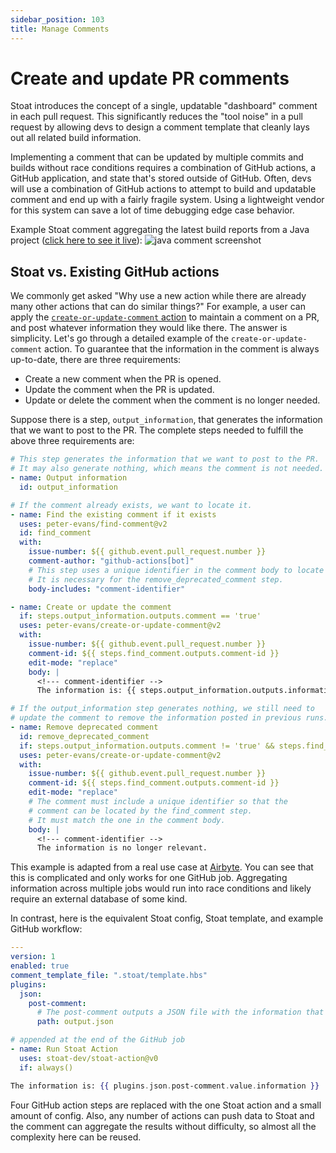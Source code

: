 ```yaml
---
sidebar_position: 103
title: Manage Comments
---
```


# Create and update PR comments

Stoat introduces the concept of a single, updatable "dashboard" comment in each pull request.
This significantly reduces the "tool noise" in a pull request by allowing devs to design a comment
template that cleanly lays out all related build information.

Implementing a comment that can be updated by multiple commits and builds without race conditions
requires a combination of GitHub actions, a GitHub application, and state that's stored outside of GitHub.
Often, devs will use a combination of GitHub actions to attempt to build and updatable comment and end up
with a fairly fragile system. Using a lightweight vendor for this system can save a lot of time debugging edge case behavior.

Example Stoat comment aggregating the latest build reports from a Java project ([click here to see it live](https://github.com/stoat-dev/example-java/pull/1)):
<img src="https://stoat-dev--static.stoat.page/screenshot-java.png" alt="java comment screenshot" width={600} />

## Stoat vs. Existing GitHub actions

We commonly get asked "Why use a new action while there are already many other actions that can do similar things?" 
For example, a user can apply the [`create-or-update-comment` action](https://github.com/peter-evans/create-or-update-comment) to maintain a comment on a PR, and post whatever information they would like there. 
The answer is simplicity. 
Let's go through a detailed example of the `create-or-update-comment` action. 
To guarantee that the information in the comment is always up-to-date, there are three requirements:

- Create a new comment when the PR is opened.
- Update the comment when the PR is updated.
- Update or delete the comment when the comment is no longer needed.

Suppose there is a step, `output_information`, that generates the information that we want to post to the PR. 
The complete steps needed to fulfill the above three requirements are:

```yaml title=".github/workflows/post-comment.yaml"
# This step generates the information that we want to post to the PR.
# It may also generate nothing, which means the comment is not needed.
- name: Output information
  id: output_information

# If the comment already exists, we want to locate it.
- name: Find the existing comment if it exists
  uses: peter-evans/find-comment@v2
  id: find_comment
  with:
    issue-number: ${{ github.event.pull_request.number }}
    comment-author: "github-actions[bot]"
    # This step uses a unique identifier in the comment body to locate the comment.
    # It is necessary for the remove_deprecated_comment step.
    body-includes: "comment-identifier"

- name: Create or update the comment
  if: steps.output_information.outputs.comment == 'true'
  uses: peter-evans/create-or-update-comment@v2
  with:
    issue-number: ${{ github.event.pull_request.number }}
    comment-id: ${{ steps.find_comment.outputs.comment-id }}
    edit-mode: "replace"
    body: |
      <!--- comment-identifier -->
      The information is: {{ steps.output_information.outputs.information }}

# If the output_information step generates nothing, we still need to
# update the comment to remove the information posted in previous runs.
- name: Remove deprecated comment
  id: remove_deprecated_comment
  if: steps.output_information.outputs.comment != 'true' && steps.find_comment.outputs.comment-id != ''
  uses: peter-evans/create-or-update-comment@v2
  with:
    issue-number: ${{ github.event.pull_request.number }}
    comment-id: ${{ steps.find_comment.outputs.comment-id }}
    edit-mode: "replace"
    # The comment must include a unique identifier so that the
    # comment can be located by the find_comment step.
    # It must match the one in the comment body.
    body: |
      <!--- comment-identifier -->
      The information is no longer relevant.
```

This example is adapted from a real use case at [Airbyte](https://github.com/airbytehq/airbyte/blob/v0.40.25/.github/workflows/report-connectors-dependency.yml). 
You can see that this is complicated and only works for one GitHub job.
Aggregating information across multiple jobs would run into race conditions and likely require an external database of some kind.

In contrast, here is the equivalent Stoat config, Stoat template, and example GitHub workflow:

```yaml title=".stoat/config.yaml"
---
version: 1
enabled: true
comment_template_file: ".stoat/template.hbs"
plugins:
  json:
    post-comment:
      # The post-comment outputs a JSON file with the information that we want to post to the PR.
      path: output.json
```

```yaml title=".github/workflows/post-comment.yaml"
# appended at the end of the GitHub job
- name: Run Stoat Action
  uses: stoat-dev/stoat-action@v0
  if: always()
```

```handlebars title=".stoat/template.hbs"
The information is: {{ plugins.json.post-comment.value.information }}
```

Four GitHub action steps are replaced with the one Stoat action and a small amount of config. 
Also, any number of actions can push data to Stoat and the comment can aggregate the results without difficulty,
so almost all the complexity here can be reused.
